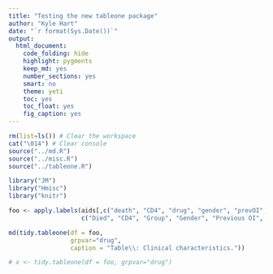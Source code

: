 ```yaml
---
title: "Testing the new tableone package"
author: "Kyle Hart"
date: "`r format(Sys.Date())`"
output:
  html_document:
    code_folding: hide
    highlight: pygments
    keep_md: yes
    number_sections: yes
    smart: no
    theme: yeti
    toc: yes
    toc_float: yes
    fig_caption: yes
---
```


```r
rm(list=ls()) # Clear the workspace
cat("\014") # Clear console
source("../md.R")
source("../misc.R")
source("../tableone.R")

library("JM")
library("Hmisc")
library("knitr")
```

```r
foo <- apply.labels(aids[,c("death", "CD4", "drug", "gender", "prevOI", "AZT")],
                    c("Died", "CD4", "Group", "Gender", "Previous OI", "AZT"))

md(tidy.tableone(df = foo,
                 grpvar="drug",
                 caption = "Table\\: Clinical characteristics."))

# x <- tidy.tableone(df = foo, grpvar="drug")

```
